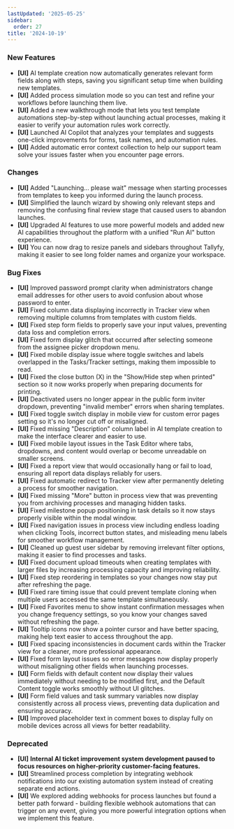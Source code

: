 ```yaml
---
lastUpdated: '2025-05-25'
sidebar:
  order: 27
title: '2024-10-19'
---
```


### New Features

- **[UI]** AI template creation now automatically generates relevant form fields along with steps, saving you significant setup time when building new templates.
- **[UI]** Added process simulation mode so you can test and refine your workflows before launching them live.
- **[UI]** Added a new walkthrough mode that lets you test template automations step-by-step without launching actual processes, making it easier to verify your automation rules work correctly.
- **[UI]** Launched AI Copilot that analyzes your templates and suggests one-click improvements for forms, task names, and automation rules.
- **[UI]** Added automatic error context collection to help our support team solve your issues faster when you encounter page errors.

### Changes

- **[UI]** Added "Launching... please wait" message when starting processes from templates to keep you informed during the launch process.
- **[UI]** Simplified the launch wizard by showing only relevant steps and removing the confusing final review stage that caused users to abandon launches.
- **[UI]** Upgraded AI features to use more powerful models and added new AI capabilities throughout the platform with a unified "Run AI" button experience.
- **[UI]** You can now drag to resize panels and sidebars throughout Tallyfy, making it easier to see long folder names and organize your workspace.

### Bug Fixes

- **[UI]** Improved password prompt clarity when administrators change email addresses for other users to avoid confusion about whose password to enter.
- **[UI]** Fixed column data displaying incorrectly in Tracker view when removing multiple columns from templates with custom fields.
- **[UI]** Fixed step form fields to properly save your input values, preventing data loss and completion errors.
- **[UI]** Fixed form display glitch that occurred after selecting someone from the assignee picker dropdown menu.
- **[UI]** Fixed mobile display issue where toggle switches and labels overlapped in the Tasks/Tracker settings, making them impossible to read.
- **[UI]** Fixed the close button (X) in the "Show/Hide step when printed" section so it now works properly when preparing documents for printing.
- **[UI]** Deactivated users no longer appear in the public form inviter dropdown, preventing "invalid member" errors when sharing templates.
- **[UI]** Fixed toggle switch display in mobile view for custom error pages setting so it's no longer cut off or misaligned.
- **[UI]** Fixed missing "Description" column label in AI template creation to make the interface clearer and easier to use.
- **[UI]** Fixed mobile layout issues in the Task Editor where tabs, dropdowns, and content would overlap or become unreadable on smaller screens.
- **[UI]** Fixed a report view that would occasionally hang or fail to load, ensuring all report data displays reliably for users.
- **[UI]** Fixed automatic redirect to Tracker view after permanently deleting a process for smoother navigation.
- **[UI]** Fixed missing "More" button in process view that was preventing you from archiving processes and managing hidden tasks.
- **[UI]** Fixed milestone popup positioning in task details so it now stays properly visible within the modal window.
- **[UI]** Fixed navigation issues in process view including endless loading when clicking Tools, incorrect button states, and misleading menu labels for smoother workflow management.
- **[UI]** Cleaned up guest user sidebar by removing irrelevant filter options, making it easier to find processes and tasks.
- **[UI]** Fixed document upload timeouts when creating templates with larger files by increasing processing capacity and improving reliability.
- **[UI]** Fixed step reordering in templates so your changes now stay put after refreshing the page.
- **[UI]** Fixed rare timing issue that could prevent template cloning when multiple users accessed the same template simultaneously.
- **[UI]** Fixed Favorites menu to show instant confirmation messages when you change frequency settings, so you know your changes saved without refreshing the page.
- **[UI]** Tooltip icons now show a pointer cursor and have better spacing, making help text easier to access throughout the app.
- **[UI]** Fixed spacing inconsistencies in document cards within the Tracker view for a cleaner, more professional appearance.
- **[UI]** Fixed form layout issues so error messages now display properly without misaligning other fields when launching processes.
- **[UI]** Form fields with default content now display their values immediately without needing to be modified first, and the Default Content toggle works smoothly without UI glitches.
- **[UI]** Form field values and task summary variables now display consistently across all process views, preventing data duplication and ensuring accuracy.
- **[UI]** Improved placeholder text in comment boxes to display fully on mobile devices across all views for better readability.

### Deprecated

- **[UI]** **Internal AI ticket improvement system development paused to focus resources on higher-priority customer-facing features.**
- **[UI]** Streamlined process completion by integrating webhook notifications into our existing automation system instead of creating separate end actions.
- **[UI]** We explored adding webhooks for process launches but found a better path forward - building flexible webhook automations that can trigger on any event, giving you more powerful integration options when we implement this feature.